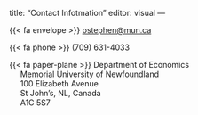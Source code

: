 title: "Contact Infotmation"
editor: visual
---

{{< fa envelope >}} [ostephen@mun.ca](mailto:ostephen@mun.ca)

{{< fa phone >}} (709) 631-4033

{{< fa paper-plane >}} Department of Economics   
&nbsp;&nbsp;&nbsp;&nbsp; Memorial University of Newfoundland   
&nbsp;&nbsp;&nbsp;&nbsp; 100 Elizabeth Avenue   
&nbsp;&nbsp;&nbsp;&nbsp; St John's, NL, Canada   
&nbsp;&nbsp;&nbsp;&nbsp; A1C 5S7

&nbsp;